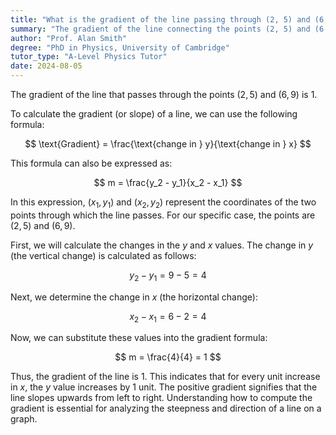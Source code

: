 ```yaml
---
title: "What is the gradient of the line passing through (2, 5) and (6, 9)?"
summary: "The gradient of the line connecting the points (2, 5) and (6, 9) is calculated to be 1, indicating a consistent slope between the two points."
author: "Prof. Alan Smith"
degree: "PhD in Physics, University of Cambridge"
tutor_type: "A-Level Physics Tutor"
date: 2024-08-05
---
```


The gradient of the line that passes through the points $(2, 5)$ and $(6, 9)$ is $1$.

To calculate the gradient (or slope) of a line, we can use the following formula:

$$
\text{Gradient} = \frac{\text{change in } y}{\text{change in } x}
$$

This formula can also be expressed as:

$$
m = \frac{y_2 - y_1}{x_2 - x_1}
$$

In this expression, $(x_1, y_1)$ and $(x_2, y_2)$ represent the coordinates of the two points through which the line passes. For our specific case, the points are $(2, 5)$ and $(6, 9)$.

First, we will calculate the changes in the $y$ and $x$ values. The change in $y$ (the vertical change) is calculated as follows:

$$
y_2 - y_1 = 9 - 5 = 4
$$

Next, we determine the change in $x$ (the horizontal change):

$$
x_2 - x_1 = 6 - 2 = 4
$$

Now, we can substitute these values into the gradient formula:

$$
m = \frac{4}{4} = 1
$$

Thus, the gradient of the line is $1$. This indicates that for every unit increase in $x$, the $y$ value increases by $1$ unit. The positive gradient signifies that the line slopes upwards from left to right. Understanding how to compute the gradient is essential for analyzing the steepness and direction of a line on a graph.
    
